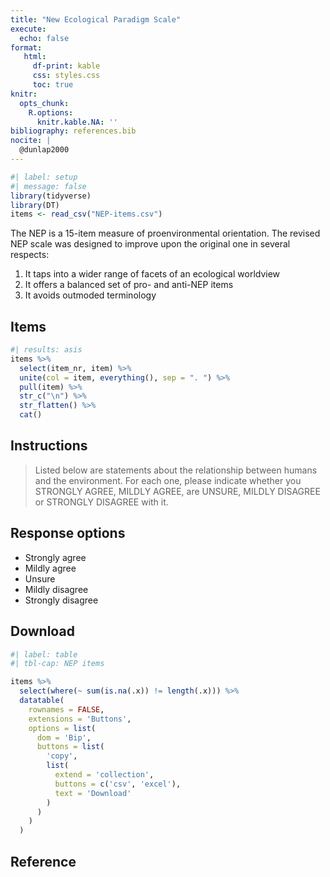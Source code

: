 ```yaml
---
title: "New Ecological Paradigm Scale"
execute:
  echo: false
format: 
   html:
     df-print: kable
     css: styles.css
     toc: true
knitr:
  opts_chunk: 
    R.options:
      knitr.kable.NA: ''
bibliography: references.bib
nocite: |
  @dunlap2000
---
```


```r
#| label: setup
#| message: false
library(tidyverse)
library(DT)
items <- read_csv("NEP-items.csv")
```

The NEP is a 15-item measure of proenvironmental orientation. The revised NEP scale was designed to improve upon the original one in several respects:

1.  It taps into a wider range of facets of an ecological worldview
2.  It offers a balanced set of pro- and anti-NEP items
3.  It avoids outmoded terminology

## Items

```r
#| results: asis
items %>%
  select(item_nr, item) %>%
  unite(col = item, everything(), sep = ". ") %>%
  pull(item) %>%
  str_c("\n") %>%
  str_flatten() %>%
  cat()
```

## Instructions

> Listed below are statements about the relationship between humans and the environment. For each one, please indicate whether you STRONGLY AGREE, MILDLY AGREE, are UNSURE, MILDLY DISAGREE or STRONGLY DISAGREE with it.

## Response options

-   Strongly agree
-   Mildly agree
-   Unsure
-   Mildly disagree
-   Strongly disagree

## Download

```r
#| label: table
#| tbl-cap: NEP items

items %>%
  select(where(~ sum(is.na(.x)) != length(.x))) %>%
  datatable(
    rownames = FALSE, 
    extensions = 'Buttons', 
    options = list(
      dom = 'Bip',
      buttons = list(
        'copy', 
        list(
          extend = 'collection',
          buttons = c('csv', 'excel'),
          text = 'Download'
        )
      )
    )
  )
```

## Reference

::: {#refs}
:::
